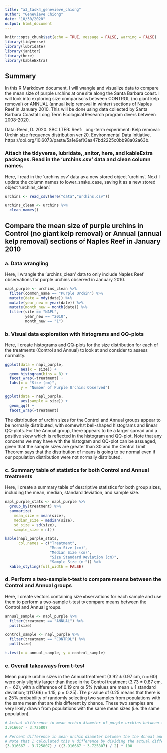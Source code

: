```yaml
---
title: "a3_task4_genevieve_chiong"
author: "Genevieve Chiong"
date: "10/30/2020"
output: html_document
---
```


```r
knitr::opts_chunk$set(echo = TRUE, message = FALSE, warning = FALSE)
library(tidyverse)
library(lubridate)
library(janitor)
library(here)
library(kableExtra)
```

## Summary

In this R Markdown document, I will wrangle and visualize data to compare the mean size of purple urchins at one site along the Santa Barbara coast. I will look into exploring size comparisons between CONTROL (no giant kelp removal) or ANNUAL (annual kelp removal in winter) sections of Naples Reef in January 2010. This will be done using data collected by Santa Barbara Coastal Long Term Ecological Research program divers between 2008-2020.  

Data: Reed, D. 2020. SBC LTER: Reef: Long-term experiment: Kelp removal: Urchin size frequency distribution ver 20. Environmental Data Initiative. https://doi.org/10.6073/pasta/5a1e9ef03aa47bd2225c0bb98a02a63b. 

### Attach the tidyverse, lubridate, janitor, here, and kableExtra packages. Read in the 'urchins.csv' data and clean column names. 

Here, I read in the 'urchins.csv' data as a new stored object 'urchins'. Next I update the column names to lower_snake_case, saving it as a new stored object 'urchins_clean'. 

```r
urchins <- read_csv(here("data","urchins.csv"))

urchins_clean <- urchins %>% 
  clean_names()
```

## Compare the mean size of purple urchins in Control (no giant kelp removal) or Annual (annual kelp removal) sections of Naples Reef in January 2010 

### a. Data wrangling 

Here, I wrangle the 'urchins_clean' data to only include Naples Reef observations for purple urchins observed in January 2010. 

```r
napl_purple <- urchins_clean %>% 
  filter(common_name == "Purple Urchin") %>% 
  mutate(date = mdy(date)) %>% 
  mutate(year_new = year(date)) %>% 
  mutate(month_new = month(date)) %>% 
  filter(site == "NAPL",
         year_new == "2010",
         month_new == "1")
```

### b. Visual data exploration with histograms and QQ-plots

Here, I create histograms and QQ-plots for the size distribution for each of the treatments (Control and Annual) to look at and consider to assess normality. 

```r
ggplot(data = napl_purple,
       aes(x = size)) + 
  geom_histogram(bins = 8) + 
  facet_wrap(~treatment) +
  labs(x = "Size (cm)",
       y = "Number of Purple Urchins Observed")
```

```r
ggplot(data = napl_purple,
       aes(sample = size)) +
  geom_qq() +
  facet_wrap(~treatment)
```

The distribution of urchin sizes for the Control and Annual groups appear to be normally distributed, with somewhat bell-shaped histograms and linear QQ-plots. For the Annual group, there appears to be a larger spread and a positive skew which is reflected in the histogram and QQ-plot. Note that any concerns we may have with the histogram and QQ-plot can be assuaged, given that the sample sizes are greater than 30 and the Central Limit Theorem says that the distribution of means is going to be normal even if our population distribution were not normally distributed. 

### c. Summary table of statistics for both Control and Annual treatments 

Here, I create a summary table of descriptive statistics for both group sizes, including the mean, median, standard deviation, and sample size. 

```r
napl_purple_stats <- napl_purple %>% 
  group_by(treatment) %>% 
  summarize(
    mean_size = mean(size),
    median_size = median(size),
    sd_size = sd(size),
    sample_size = n())

kable(napl_purple_stats,
      col.names = c("Treatment",
                    "Mean Size (cm)",
                    "Median Size (cm)",
                    "Size Standard Deviation (cm)",
                    "Sample Size (n)")) %>% 
  kable_styling(full_width = FALSE)
```

### d. Perform a two-sample t-test to compare means between the Control and Annual groups

Here, I create vectors containing size observations for each sample and use them to perform a two-sample t-test to compare means between the Control and Annual groups. 

```r
annual_sample <- napl_purple %>% 
  filter(treatment == "ANNUAL") %>% 
  pull(size)

control_sample <- napl_purple %>% 
  filter(treatment == "CONTROL") %>% 
  pull(size)

t.test(x = annual_sample, y = control_sample)
```

### e. Overall takeaways from t-test 

Mean purple urchin sizes in the Annual treatment (3.92 $\pm$ 0.97 cm, n = 60) were only slightly larger than those in the Control treatment (3.73 $\pm$ 0.87 cm, n = 62), with a difference of 0.19 cm or 5% (values are mean $\pm$ 1 standard deviation; t(117.66) = 1.15, p = 0.25). The p-value of 0.25 means that there is a 25% probability of randomly selecting two samples from populations with the same mean that are this different by chance. These two samples are very likely drawn from populations with the same mean sizes (i.e. the same population).

```r
# Actual difference in mean urchin diameter of purple urchins between the Annual and Control groups
3.916667 - 3.725807

# Percent difference in mean urchin diameter between the the Annual and Control groups
# Note that I calculated this % difference by dividing the actual difference by the average of the two means 
(3.916667 - 3.725807) / ((3.916667 + 3.725807) / 2) * 100
```
